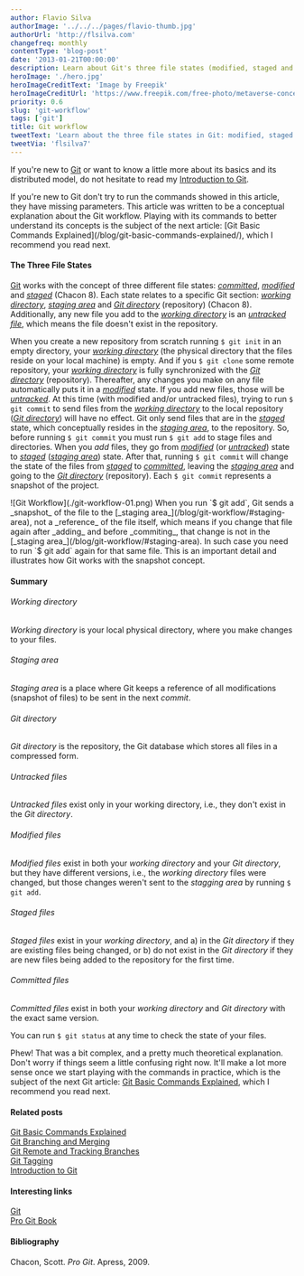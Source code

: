 ```yaml
---
author: Flavio Silva
authorImage: '../../../pages/flavio-thumb.jpg'
authorUrl: 'http://flsilva.com'
changefreq: monthly
contentType: 'blog-post'
date: '2013-01-21T00:00:00'
description: Learn about Git's three file states (modified, staged and committed), and its three corresponding sections (working directory, staging area and Git directory).
heroImage: './hero.jpg'
heroImageCreditText: 'Image by Freepik'
heroImageCreditUrl: 'https://www.freepik.com/free-photo/metaverse-concept-collage-design_27989408.htm#query=portal%20astronaut&position=11&from_view=search&track=ais'
priority: 0.6
slug: 'git-workflow'
tags: ['git']
title: Git workflow
tweetText: 'Learn about the three file states in Git: modified, staged and committed.'
tweetVia: 'flsilva7'
---
```



If you're new to [Git](http://git-scm.com/) or want to know a little more about its basics and its distributed
model, do not hesitate to read my [Introduction to Git](/blog/introducing-git/).

<WarningBox>
  If you're new to Git don't try to run the commands showed in this article, they have missing
  parameters. This article was written to be a conceptual explanation about the Git workflow.
  Playing with its commands to better understand its concepts is the subject of the next article:
  [Git Basic Commands Explained](/blog/git-basic-commands-explained/), which I recommend you read
  next.
</WarningBox>

#### The Three File States

[Git](http://git-scm.com/) works with the concept of three different file states: [_committed_](/blog/git-workflow/#committed-files), [_modified_](/blog/git-workflow/#modified-files) and [_staged_](/blog/git-workflow/#staged-files) (Chacon 8).
Each state relates to a specific Git section: [_working directory_](/blog/git-workflow/#working-directory), [_staging area_](/blog/git-workflow/#staging-area) and [_Git directory_](/blog/git-workflow/#git-directory) (repository) (Chacon 8).
Additionally, any new file you add to the [_working directory_](/blog/git-workflow/#working-directory) is an [_untracked file_](/blog/git-workflow/#untracked-files), which means the file doesn't exist in the repository.

When you create a new repository from scratch running `$ git init` in an empty directory, your [_working directory_](/blog/git-workflow/#working-directory) (the physical directory that the files reside on your local machine) is empty.
And if you `$ git clone` some remote repository, your [_working directory_](/blog/git-workflow/#working-directory) is fully synchronized with the [_Git directory_](/blog/git-workflow/#git-directory) (repository).
Thereafter, any changes you make on any file automatically puts it in a [_modified_](/blog/git-workflow/#modified-files) state.
If you add new files, those will be [_untracked_](/blog/git-workflow/#untracked-files).
At this time (with modified and/or untracked files), trying to run `$ git commit` to send files from the [_working directory_](/blog/git-workflow/#working-directory) to the local repository ([_Git directory_](/blog/git-workflow/#git-directory)) will have no effect.
Git only send files that are in the [_staged_](/blog/git-workflow/#staged-files) state, which conceptually resides in the [_staging area_](/blog/git-workflow/#staging-area), to the repository.
So, before running `$ git commit` you must run `$ git add` to stage files and directories.
When you _add_ files, they go from [_modified_](/blog/git-workflow/#modified-files) (or [_untracked_](/blog/git-workflow/#untracked-files)) state to [_staged_](/blog/git-workflow/#staged-files) ([_staging area_](/blog/git-workflow/#staging-area)) state.
After that, running `$ git commit` will change the state of the files from [_staged_](/blog/git-workflow/#staged-files) to [_committed_](/blog/git-workflow/#committed-files), leaving the [_staging area_](/blog/git-workflow/#staging-area) and going to the [_Git directory_](/blog/git-workflow/#git-directory) (repository).
Each `$ git commit` represents a snapshot of the project.

<ImageWithCaption caption="Git Workflow (Chacon 8)">
  ![Git Workflow](./git-workflow-01.png)
</ImageWithCaption>

<WarningBox>
  When you run `$ git add`, Git sends a _snapshot_ of the file to the [_staging
  area_](/blog/git-workflow/#staging-area), not a _reference_ of the file itself, which means if you
  change that file again after _adding_ and before _commiting_, that change is not in the [_staging
  area_](/blog/git-workflow/#staging-area). In such case you need to run `$ git add` again for that
  same file. This is an important detail and illustrates how Git works with the snapshot concept.
</WarningBox>

#### Summary

###### Working directory

_Working directory_ is your local physical directory, where you make changes to your files.

###### Staging area

_Staging area_ is a place where Git keeps a reference of all modifications (snapshot of files) to be sent in the next _commit_.

###### Git directory

_Git directory_ is the repository, the Git database which stores all files in a compressed form.

###### Untracked files

_Untracked files_ exist only in your working directory, i.e., they don't exist in the _Git directory_.

###### Modified files

_Modified files_ exist in both your _working directory_ and your _Git directory_, but they have different versions, i.e., the _working directory_ files were changed, but those changes weren't sent to the _stagging area_ by running `$ git add`.

###### Staged files

_Staged files_ exist in your _working directory_, and a) in the _Git directory_ if they are existing files being changed, or b) do not exist in the _Git directory_ if they are new files being added to the repository for the first time.

###### Committed files

_Committed files_ exist in both your _working directory_ and _Git directory_ with the exact same version.

You can run `$ git status` at any time to check the state of your files.

Phew! That was a bit complex, and a pretty much theoretical explanation.
Don't worry if things seem a little confusing right now.
It'll make a lot more sense once we start playing with the commands in practice, which is the subject of the next Git article: [Git Basic Commands Explained](/blog/git-basic-commands-explained/), which I recommend you read next.

#### Related posts

[Git Basic Commands Explained](/blog/git-basic-commands-explained/)<br />
[Git Branching and Merging](/blog/git-branching-and-merging/)<br />
[Git Remote and Tracking Branches](/blog/git-remote-and-tracking-branches/)<br />
[Git Tagging](/blog/git-tagging/)<br />
[Introduction to Git](/blog/introducing-git/)

#### Interesting links

[Git](http://git-scm.com/)<br />
[Pro Git Book](https://git-scm.com/book/en/v2)

#### Bibliography

Chacon, Scott. _Pro Git_. Apress, 2009.
